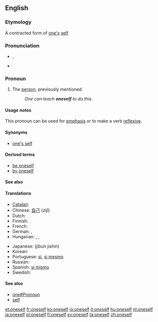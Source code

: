 ==English==

===Etymology===
A contracted form of [[one]][['s]] [[self]]

===Pronunciation===
* {{IPA|/wʌnˈsɛlf/}}, {{SAMPA|/wVn"sElf/}}
* {{audio|en-us-oneself.ogg|Audio (US)}}

===Pronoun===
{{en-pron|reflexive form of the indefinite pronoun|one|sometimes two words:|one's self}}

# The [[person]], previously mentioned.
#: ''One can teach '''oneself''' to do this.''

====Usage notes====
This pronoun can be used for [[emphasis]] or to make a verb [[reflexive]].

====Synonyms====
* [[one's self]]

====Derived terms====
* [[be oneself]]
* [[by oneself]]

====See also====
{{English reflexive pronouns}}

====Translations====
{{trans-top|The person, previously mentioned}}
* [[Catalan]]: {{t-|ca|es}}
* Chinese: [[自己]] (zìjǐ)
* Dutch: {{t+|nl|zichzelf}}
* Finnish: {{t-|fi|itsensä}}
* French: {{t+|fr|soi-même}}
* German: {{t+|de|selbst}}, {{t+|de|sich}}
* Hungarian: {{t+|hu|maga}}, {{t|hu|önmaga}}, {{t|hu|sajátmaga}}
{{trans-mid}}
* Japanese: {{Jpan|[[自分自身]]}} (jibun jishin)
* Korean: {{ko-inline|자신|jasin}}
* Portuguese: [[si#Portuguese|si]], [[si mesmo]]
* Russian: {{t+|ru|себя|tr=sebjá|sc=Cyrl}}
* Spanish: [[sí mismo]]
* Swedish: {{t-|sv|sig själv}}
{{trans-bottom}}

====See also====
* [[one#Pronoun]]
* [[self]]

[[et:oneself]]
[[fr:oneself]]
[[ko:oneself]]
[[io:oneself]]
[[it:oneself]]
[[hu:oneself]]
[[nl:oneself]]
[[ja:oneself]]
[[pl:oneself]]
[[fi:oneself]]
[[sv:oneself]]
[[ta:oneself]]
[[zh:oneself]]
